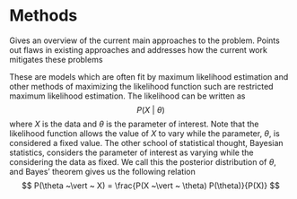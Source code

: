 # Methods {#methods}

Gives an overview of the current main approaches to the problem.
Points out flaws in existing approaches and addresses how the current work mitigates these problems

These are models which are often fit by maximum likelihood estimation and other methods of maximizing the likelihood function such are restricted maximum likelihood estimation. The likelihood can be written as
$$
P(X ~\vert ~ \theta)
$$
where $X$ is the data and $\theta$ is the parameter of interest. Note that the likelihood function allows the value of $X$ to vary while the parameter, $\theta$, is considered a fixed value. The other school of statistical thought, Bayesian statistics, considers the parameter of interest as varying while the considering the data as fixed. We call this the posterior distribution of $\theta$, and Bayes' theorem gives us the following relation
$$
P(\theta ~\vert ~ X) = \frac{P(X ~\vert ~ \theta) P(\theta)}{P(X)}
$$